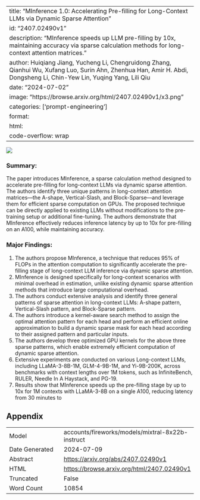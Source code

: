 
---
title: "MInference 1.0: Accelerating Pre-filling for Long-Context LLMs via Dynamic Sparse Attention"
id: "2407.02490v1"
description: "MInference speeds up LLM pre-filling by 10x, maintaining accuracy via sparse calculation methods for long-context attention matrices."
author: Huiqiang Jiang, Yucheng Li, Chengruidong Zhang, Qianhui Wu, Xufang Luo, Surin Ahn, Zhenhua Han, Amir H. Abdi, Dongsheng Li, Chin-Yew Lin, Yuqing Yang, Lili Qiu
date: "2024-07-02"
image: "https://browse.arxiv.org/html/2407.02490v1/x3.png"
categories: ['prompt-engineering']
format:
  html:
    code-overflow: wrap
---

![](https://browse.arxiv.org/html/2407.02490v1/x3.png)

### Summary:

The paper introduces MInference, a sparse calculation method designed to accelerate pre-filling for long-context LLMs via dynamic sparse attention. The authors identify three unique patterns in long-context attention matrices—the A-shape, Vertical-Slash, and Block-Sparse—and leverage them for efficient sparse computation on GPUs. The proposed technique can be directly applied to existing LLMs without modifications to the pre-training setup or additional fine-tuning. The authors demonstrate that MInference effectively reduces inference latency by up to 10x for pre-filling on an A100, while maintaining accuracy.

### Major Findings:

1. The authors propose MInference, a technique that reduces 95% of FLOPs in the attention computation to significantly accelerate the pre-filling stage of long-context LLM inference via dynamic sparse attention.
2. MInference is designed specifically for long-context scenarios with minimal overhead in estimation, unlike existing dynamic sparse attention methods that introduce large computational overhead.
3. The authors conduct extensive analysis and identify three general patterns of sparse attention in long-context LLMs: A-shape pattern, Vertical-Slash pattern, and Block-Sparse pattern.
4. The authors introduce a kernel-aware search method to assign the optimal attention pattern for each head and perform an efficient online approximation to build a dynamic sparse mask for each head according to their assigned pattern and particular inputs.
5. The authors develop three optimized GPU kernels for the above three sparse patterns, which enable extremely efficient computation of dynamic sparse attention.
6. Extensive experiments are conducted on various Long-context LLMs, including LLaMA-3-8B-1M, GLM-4-9B-1M, and Yi-9B-200K, across benchmarks with context lengths over 1M tokens, such as InfiniteBench, RULER, Needle In A Haystack, and PG-19.
7. Results show that MInference speeds up the pre-filling stage by up to 10x for 1M contexts with LLaMA-3-8B on a single A100, reducing latency from 30 minutes to 

## Appendix

|          |          |
|----------|----------|
| Model     | accounts/fireworks/models/mixtral-8x22b-instruct       |
| Date Generated     | 2024-07-09       |
| Abstract | [https://arxiv.org/abs/2407.02490v1](https://arxiv.org/abs/2407.02490v1)        |
| HTML     | [https://browse.arxiv.org/html/2407.02490v1](https://browse.arxiv.org/html/2407.02490v1)       |
| Truncated       | False       |
| Word Count       | 10854       |